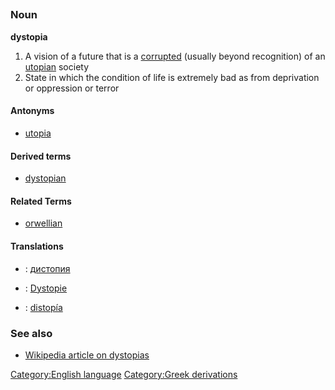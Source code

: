 =={{en}}==
[[Category:English language]]
===Noun===
'''dystopia'''

# A vision of a future that is a [[corrupt]]ed (usually beyond recognition) of an [[utopian]] society
# State in which the condition of life is extremely bad as from deprivation or oppression or terror
====Antonyms====
*[[utopia]]

====Derived terms====
*[[dystopian]]

====Related Terms====
*[[orwellian]]

====Translations====
*{{bg}}: [[дистопия]]
*{{de}}: [[Dystopie]]
*{{es}}: [[distopía]]


===See also===
*[[w:Dystopia|Wikipedia article on dystopias]]
[[Category:Greek derivations]]